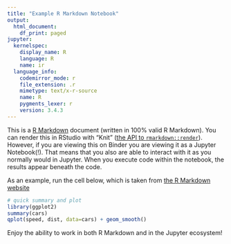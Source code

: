 ```yaml
---
title: "Example R Markdown Notebook"
output:
  html_document:
    df_print: paged
jupyter:
  kernelspec:
    display_name: R
    language: R
    name: ir
  language_info:
    codemirror_mode: r
    file_extension: .r
    mimetype: text/x-r-source
    name: R
    pygments_lexer: r
    version: 3.4.3
---
```


This is a [R Markdown](http://rmarkdown.rstudio.com) document (written in 100% valid R Markdown). You can render this in RStudio with "Knit" ([the API to `rmarkdown::render`](https://rmarkdown.rstudio.com/authoring_quick_tour.html#rendering_output)). However, if you are viewing this on Binder you are viewing it as a Jupyter Notebook(!). That means that you also are able to interact with it as you normally would in Jupyter. When you execute code within the notebook, the results appear beneath the code.

As an example, run the cell below, which is taken from [the R Markdown website](https://rmarkdown.rstudio.com/authoring_quick_tour.html#r_code_chunks)

```r
# quick summary and plot
library(ggplot2)
summary(cars)
qplot(speed, dist, data=cars) + geom_smooth()
```

Enjoy the ability to work in both R Markdown and in the Jupyter ecosystem!
